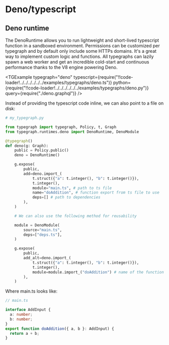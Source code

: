 # Deno/typescript


## Deno runtime

The DenoRuntime allows you to run lightweight and short-lived typescript function in a sandboxed environment. Permissions can be customized per typegraph and by default only include some HTTPs domains. It's a great way to implement custom logic and functions. All typegraphs can lazily spawn a web worker and get an incredible cold-start and continuous performance thanks to the V8 engine powering Deno.

<TGExample
  typegraph="deno"
  typescript={require("!!code-loader!../../../../../../examples/typegraphs/deno.ts")}
  python={require("!!code-loader!../../../../../../examples/typegraphs/deno.py")}
  query={require("./deno.graphql")}
/>

Instead of providing the typescript code inline, we can also point to a file on disk:

```python
# my_typegraph.py

from typegraph import typegraph, Policy, t, Graph
from typegraph.runtimes.deno import DenoRuntime, DenoModule

@typegraph()
def deno(g: Graph):
    public = Policy.public()
    deno = DenoRuntime()

    g.expose(
        public,
        add=deno.import_(
            t.struct({"a": t.integer(), "b": t.integer()}),
            t.integer(),
            module="main.ts", # path to ts file
            name="doAddition", # function export from ts file to use
            deps=[] # path to dependencies
        ),
    )

    # We can also use the following method for reusability

    module = DenoModule(
        source="main.ts",
        deps=["deps.ts"],
    )

    g.expose(
        public,
        add_alt=deno.import_(
            t.struct({"a": t.integer(), "b": t.integer()}),
            t.integer(),
            module=module.import_("doAddition") # name of the function to use
        ),
    )
```

Where main.ts looks like:

```typescript
// main.ts

interface AddInput {
  a: number;
  b: number;
}
export function doAddition({ a, b }: AddInput) {
  return a + b;
}
```
